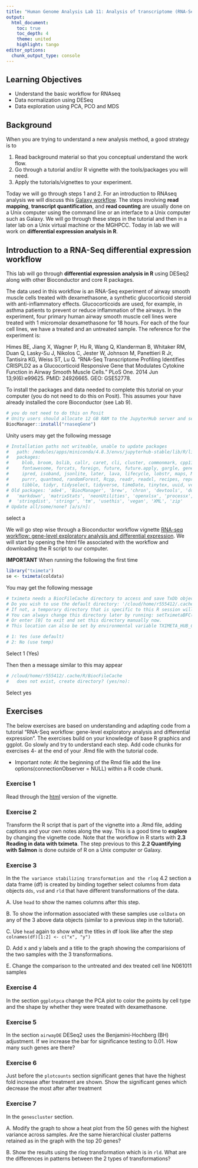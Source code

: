 ```yaml
---
title: "Human Genome Analysis Lab 11: Analysis of transcriptome (RNA-Seq) data"
output:
  html_document:
    toc: true
    toc_depth: 4
    theme: united
    highlight: tango
editor_options: 
  chunk_output_type: console
---
```


## Learning Objectives

* Understand the basic workflow for RNAseq
* Data normalization using DESeq
* Data exploration using PCA, PCO and MDS

## Background

When you are trying to understand a new analysis method, a good strategy is to 

1. Read background material so that you conceptual understand the work flow.
2. Go through a tutorial and/or R vignette with the tools/packages you will need.
3. Apply the tutorials/vignettes to your experiment.

Today we will go through steps 1 and 2. For an introduction to RNAseq analysis we will discuss this [Galaxy workflow](https://training.galaxyproject.org/training-material/topics/transcriptomics/tutorials/rb-rnaseq/tutorial.html). The steps involving __read mapping__, __transcript quantification__, and __read counting__ are usually done on a Unix computer using the command line or an interface to a Unix computer such as Galaxy. We will go through these steps in the tutorial and then in a later lab on a Unix virtual machine or the MGHPCC. Today in lab we will work on __differential expression analysis in R__. 


## Introduction to a RNA-Seq differential expression workflow

This lab will go through __differential expression analysis in R__ using DESeq2 along with other Bioconductor and core R packages. 

The data used in this workflow is an RNA-Seq experiment of airway smooth muscle cells treated with dexamethasone, a synthetic glucocorticoid steroid with anti-inflammatory effects. Glucocorticoids are used, for example, in asthma patients to prevent or reduce inflammation of the airways. In the experiment, four primary human airway smooth muscle cell lines were treated with 1 micromolar dexamethasone for 18 hours. For each of the four cell lines, we have a treated and an untreated sample. The reference for the experiment is:

Himes BE, Jiang X, Wagner P, Hu R, Wang Q, Klanderman B, Whitaker RM, Duan Q, Lasky-Su J, Nikolos C, Jester W, Johnson M, Panettieri R Jr, Tantisira KG, Weiss ST, Lu Q. "RNA-Seq Transcriptome Profiling Identifies CRISPLD2 as a Glucocorticoid Responsive Gene that Modulates Cytokine Function in Airway Smooth Muscle Cells." PLoS One. 2014 Jun 13;9(6):e99625. PMID: 24926665. GEO: GSE52778.

To install the packages and data needed to complete this tutorial on your computer (you do not need to do this on Posit). This assumes your have already installed the core Bioconductor (see Lab 9).

```r
# you do not need to do this on Posit
# Unity users should allocate 12 GB RAM to the JupyterHub server and set time to 4 hrs
BiocManager::install("rnaseqGene")
```

Unity users may get the following message

```r
# Installation paths not writeable, unable to update packages
#   path: /modules/apps/miniconda/4.8.3/envs/jupyterhub-stable/lib/R/library
#   packages:
#     blob, broom, bslib, callr, caret, cli, cluster, commonmark, cpp11, crayon, crul, curl, data.table, DBI, dbplyr, desc, digest, dplyr, dtplyr, e1071, evaluate, farver,
#     fontawesome, forcats, foreign, future, future.apply, gargle, generics, ggplot2, glmnet, globals, googlesheets4, gtable, hardhat, haven, hms, htmltools, httpuv, httr,
#     ipred, isoband, jsonlite, later, lava, lifecycle, lobstr, maps, MASS, Matrix, mgcv, modelr, nlme, nnet, openssl, parallelly, pbdZMQ, pillar, pkgload, progressr, proxy,
#     purrr, quantmod, randomForest, Rcpp, readr, readxl, recipes, reprex, rlang, rmarkdown, rpart, rstudioapi, rvest, sass, scales, shiny, stringi, survival, sys, testthat,
#     tibble, tidyr, tidyselect, tidyverse, timeDate, tinytex, uuid, vctrs, viridisLite, vroom, xfun, xts, yaml, zoo
# Old packages: 'ade4', 'BiocManager', 'brew', 'chron', 'devtools', 'downlit', 'DT', 'duckdb', 'gert', 'gh', 'gitcreds', 'igraph', 'knitr', 'latticeExtra', 'mapdata',
#   'markdown', 'matrixStats', 'neonUtilities', 'openxlsx', 'processx', 'ps', 'qdapRegex', 'R.methodsS3', 'R.oo', 'R.utils', 'RCurl', 'roxygen2', 'rversions', 'sp',
 #  'stringdist', 'stringr', 'tm', 'usethis', 'vegan', 'XML', 'zip'
# Update all/some/none? [a/s/n]: 
```

select a

We will go step wise through a Bioconductor workflow vignette [RNA-seq workflow: gene-level exploratory analysis and differential expression](https://master.bioconductor.org/packages/release/workflows/html/rnaseqGene.html). We will start by opening the html file associated with the workflow and downloading the R script to our computer. 

__IMPORTANT__
When running the following the first time
```r
library("tximeta")
se <- tximeta(coldata)
```

You may get the following message

```r
# tximeta needs a BiocFileCache directory to access and save TxDb objects.
# Do you wish to use the default directory: '/cloud/home/r555412/.cache/R/BiocFileCache'?
# If not, a temporary directory that is specific to this R session will be used.
# You can always change this directory later by running: setTximetaBFC()
# Or enter [0] to exit and set this directory manually now.
# This location can also be set by environmental variable TXIMETA_HUB_CACHE. 

# 1: Yes (use default)
# 2: No (use temp)
```

Select 1 (Yes)

Then then a message similar to this may appear
```r
# /cloud/home/r555412/.cache/R/BiocFileCache
#   does not exist, create directory? (yes/no): 
```

Select yes


## Exercises

The below exercises are based on understanding and adapting code from a tutorial "RNA-Seq workflow: gene-level exploratory analysis and differential expression".  The exercises build on your knowledge of base R graphics and ggplot. Go slowly and try to understand each step. Add code chunks for exercises 4- at the end of your .Rmd file with the tutorial code.

* Important note: At the beginning of the Rmd file add the line options(connectionObserver = NULL) within a R code chunk.

### Exercise 1

Read through the [html](https://master.bioconductor.org/packages/release/workflows/vignettes/rnaseqGene/inst/doc/rnaseqGene.html) version of the vignette.

### Exercise 2

Transform the R script that is part of the vignette into a .Rmd file, adding captions and your own notes along the way. This is a good time to __explore__ by changing the vignette code. Note that the workflow in R starts with __2.3 Reading in data with tximeta__. The step previous to this __2.2 Quantifying with Salmon__ is done outside of R on a Unix computer or Galaxy.

### Exercise 3

In the `The variance stabilizing transformation and the rlog` 4.2 section a data frame (df) is created by binding together select columns from data objects `dds`, `vsd` and `rld` that have different transformations of the data. 

A. Use `head` to show the names columns after this step.

B. To show the information associated with these samples use `colData` on any of the 3 above data objects (similar to a previous step in the tutorial).

C. Use `head` again to show what the titles in df look like after the step `colnames(df)[1:2] <- c("x", "y")`

D. Add x and y labels and a title to the graph showing the comparisions of the two samples with the 3 transformations.

E. Change the comparison to the untreated and dex treated cell line N061011 samples

### Exercise 4

In the section `ggplotpca` change the PCA plot to color the points by cell type and the shape by whether they were treated with dexamethasone. 

### Exercise 5

In the section `airwayDE` DESeq2 uses the Benjamini-Hochberg (BH) adjustment.  If we increase the bar for significance testing to 0.01. How many such genes are there? 

### Exercise 6

Just before the `plotcounts` section significant genes that have the highest fold increase after treatment are shown. Show the significant genes which decrease the most after after treatment

### Exercise 7

In the `genescluster` section. 

A. Modify the graph to show a heat plot from the 50 genes with the highest variance across samples. Are the same hierarchical cluster patterns retained as in the graph with the top 20 genes? 

B. Show the results using the rlog transformation which is in `rld`. What are the differences in patterns between the 2 types of transformations?


